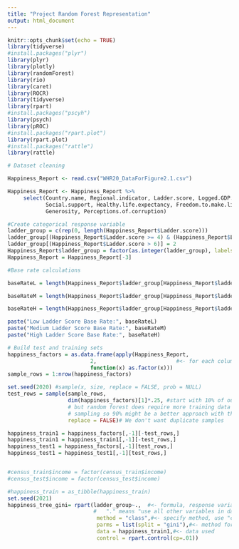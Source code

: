```yaml
---
title: "Project Random Forest Representation"
output: html_document
---
```


```r
knitr::opts_chunk$set(echo = TRUE)
library(tidyverse)
#install.packages("plyr")
library(plyr)
library(plotly)
library(randomForest)
library(rio)
library(caret)
library(ROCR)
library(tidyverse)
library(rpart)
#install.packages("pscyh")
library(psych)
library(pROC)
#install.packages("rpart.plot")
library(rpart.plot)
#install.packages("rattle")
library(rattle)
```

```r
# Dataset cleaning

Happiness_Report <- read.csv("WHR20_DataForFigure2.1.csv")

Happiness_Report <- Happiness_Report %>% 
     select(Country.name, Regional.indicator, Ladder.score, Logged.GDP.per.capita, 
            Social.support, Healthy.life.expectancy, Freedom.to.make.life.choices, 
            Generosity, Perceptions.of.corruption)
```


```r
#Create categorical response variable
ladder_group = c(rep(0, length(Happiness_Report$Ladder.score)))
ladder_group[(Happiness_Report$Ladder.score >= 4) & (Happiness_Report$Ladder.score <= 6)] = 1
ladder_group[(Happiness_Report$Ladder.score > 6)] = 2
Happiness_Report$ladder_group = factor(as.integer(ladder_group), labels = c('Low', 'Medium', 'High'))
Happiness_Report = Happiness_Report[-3]

```

```r
#Base rate calculations

baseRateL = length(Happiness_Report$ladder_group[Happiness_Report$ladder_group == 'Low']) / length(Happiness_Report$ladder_group)

baseRateM = length(Happiness_Report$ladder_group[Happiness_Report$ladder_group == 'Medium']) / length(Happiness_Report$ladder_group)

baseRateH = length(Happiness_Report$ladder_group[Happiness_Report$ladder_group == 'High']) / length(Happiness_Report$ladder_group)

paste("Low Ladder Score Base Rate:", baseRateL)
paste("Medium Ladder Score Base Rate:", baseRateM)
paste("High Ladder Score Base Rate:", baseRateH)
```

```r
# Build test and training sets
happiness_factors = as.data.frame(apply(Happiness_Report,                 #<- the data set to apply the function to
                          2,                         #<- for each column
                          function(x) as.factor(x)))
sample_rows = 1:nrow(happiness_factors)

set.seed(2020) #sample(x, size, replace = FALSE, prob = NULL)
test_rows = sample(sample_rows,
                   dim(happiness_factors)[1]*.25, #start with 10% of our dataset, could do 20%
                   # but random forest does require more training data because of the 
                   # sampling so 90% might be a better approach with this small of a dataset
                   replace = FALSE)# We don't want duplicate samples

happiness_train1 = happiness_factors[,-1][-test_rows,]
happiness_train1 = happiness_train1[,-1][-test_rows,]
happiness_test1 = happiness_factors[,-1][test_rows,]
happiness_test1 = happiness_test1[,-1][test_rows,]


#census_train$income = factor(census_train$income)
#census_test$income = factor(census_test$income)


```


```r
#happiness_train = as_tibble(happiness_train)
set.seed(2021)
happiness_tree_gini= rpart(ladder_group~.,  #<- formula, response variable ~ predictors
                           #   "." means "use all other variables in data"
                            method = "class",#<- specify method, use "class" for tree
                            parms = list(split = "gini"),#<- method for choosing tree split
                            data = happiness_train1,#<- data used
                            control = rpart.control(cp=.01))
```

